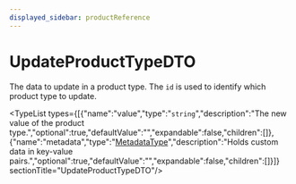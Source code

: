 ```yaml
---
displayed_sidebar: productReference
---
```



# UpdateProductTypeDTO

The data to update in a product type. The `id` is used to identify which product type to update.

<TypeList types={[{"name":"value","type":"`string`","description":"The new value of the product type.","optional":true,"defaultValue":"","expandable":false,"children":[]},{"name":"metadata","type":"[MetadataType](../../types/product.MetadataType/page.mdx)","description":"Holds custom data in key-value pairs.","optional":true,"defaultValue":"","expandable":false,"children":[]}]}  sectionTitle="UpdateProductTypeDTO"/>
